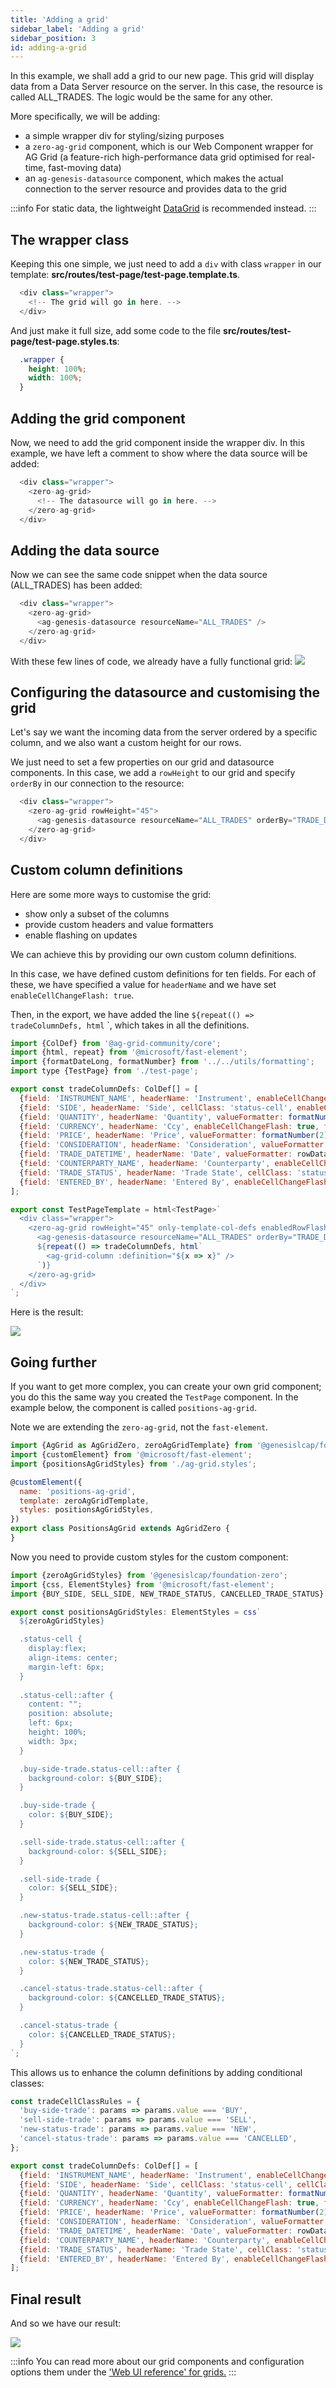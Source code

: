 ```yaml
---
title: 'Adding a grid'
sidebar_label: 'Adding a grid'
sidebar_position: 3
id: adding-a-grid
---
```



In this example, we shall add a grid to our new page. This grid will display data from a Data Server resource on the server. In this case, the resource is called ALL_TRADES. The logic would be the same for any other.

More specifically, we will be adding:

- a simple wrapper div for styling/sizing purposes
- a `zero-ag-grid` component, which is our Web Component wrapper for AG Grid (a feature-rich high-performance data grid optimised for real-time, fast-moving data)
- an `ag-genesis-datasource` component, which makes the actual connection to the server resource and provides data to the grid

 

:::info
For static data, the lightweight [DataGrid](/creating-applications/defining-your-application/user-interface/web-ui-reference/components/grids/data-grid) is recommended instead. 
:::

## The wrapper class

Keeping this one simple, we just need to add a `div` with class `wrapper` in our template:  **src/routes/test-page/test-page.template.ts**.

```javascript
  <div class="wrapper">
    <!-- The grid will go in here. -->
  </div>
```

And just make it full size, add some code to the file **src/routes/test-page/test-page.styles.ts**:

```css
  .wrapper {
    height: 100%;
    width: 100%;
  }
```

## Adding the grid component
Now, we need to add the grid component inside the wrapper div. In this example, we have left a comment to show where the data source will be added:

```javascript
  <div class="wrapper">
    <zero-ag-grid>
      <!-- The datasource will go in here. -->
    </zero-ag-grid>
  </div>
```

## Adding the data source
Now we can see the same code snippet when the data source (ALL_TRADES) has been added:
 

```javascript
  <div class="wrapper">
    <zero-ag-grid>
      <ag-genesis-datasource resourceName="ALL_TRADES" />
    </zero-ag-grid>
  </div>
```

With these few lines of code, we already have a fully functional grid:
![](/img/all-trades-grid-01.png)

## Configuring the datasource and customising the grid  

Let's say we want the incoming data from the server ordered by a specific column, and we also want a custom height for our rows.  

We just need to set a few properties on our grid and datasource components. In this case, we add a `rowHeight` to our grid and specify `orderBy` in our connection to the resource:

```javascript
  <div class="wrapper">
    <zero-ag-grid rowHeight="45">
      <ag-genesis-datasource resourceName="ALL_TRADES" orderBy="TRADE_DATETIME" />
    </zero-ag-grid>
  </div>
```

## Custom column definitions
Here are some more ways to customise the grid:

- show only a subset of the columns 
- provide custom headers and value formatters
- enable flashing on updates

We can achieve this by providing our own custom column definitions.

In this case, we have defined custom definitions for ten fields. For each of these, we have specified  a value for `headerName` and we have set `enableCellChangeFlash: true`.

Then, in the export, we have added the line `${repeat(() => tradeColumnDefs, html` `, which takes in all the definitions.

```javascript
import {ColDef} from '@ag-grid-community/core';
import {html, repeat} from '@microsoft/fast-element';
import {formatDateLong, formatNumber} from '../../utils/formatting';
import type {TestPage} from './test-page';

export const tradeColumnDefs: ColDef[] = [
  {field: 'INSTRUMENT_NAME', headerName: 'Instrument', enableCellChangeFlash: true, flex: 3},
  {field: 'SIDE', headerName: 'Side', cellClass: 'status-cell', enableCellChangeFlash: true, flex: 1},
  {field: 'QUANTITY', headerName: 'Quantity', valueFormatter: formatNumber(0), type: 'rightAligned', enableCellChangeFlash: true, flex: 1},
  {field: 'CURRENCY', headerName: 'Ccy', enableCellChangeFlash: true, flex: 1},
  {field: 'PRICE', headerName: 'Price', valueFormatter: formatNumber(2), type: 'rightAligned', enableCellChangeFlash: true, flex: 2},
  {field: 'CONSIDERATION', headerName: 'Consideration', valueFormatter: formatNumber(2), type: 'rightAligned', enableCellChangeFlash: true, flex: 2},
  {field: 'TRADE_DATETIME', headerName: 'Date', valueFormatter: rowData => formatDateLong(rowData.data.TRADE_DATETIME), sort: 'desc', enableCellChangeFlash: true, flex: 2},
  {field: 'COUNTERPARTY_NAME', headerName: 'Counterparty', enableCellChangeFlash: true, flex: 2},
  {field: 'TRADE_STATUS', headerName: 'Trade State', cellClass: 'status-cell', enableCellChangeFlash: true, flex: 2},
  {field: 'ENTERED_BY', headerName: 'Entered By', enableCellChangeFlash: true, flex: 2},
];

export const TestPageTemplate = html<TestPage>`
  <div class="wrapper">
    <zero-ag-grid rowHeight="45" only-template-col-defs enabledRowFlashing >
      <ag-genesis-datasource resourceName="ALL_TRADES" orderBy="TRADE_DATETIME" />
      ${repeat(() => tradeColumnDefs, html`
        <ag-grid-column :definition="${x => x}" />
      `)}
    </zero-ag-grid>
  </div>
`;
```

Here is the result:

![](/img/all-trades-grid-02.png)


## Going further

If you want to get more complex, you can create your own grid component; you do this the same way you created the `TestPage` component. In the example below, the component is called `positions-ag-grid`. 

Note we are extending the `zero-ag-grid`, not the `fast-element`.


```javascript
import {AgGrid as AgGridZero, zeroAgGridTemplate} from '@genesislcap/foundation-zero';
import {customElement} from '@microsoft/fast-element';
import {positionsAgGridStyles} from './ag-grid.styles';

@customElement({
  name: 'positions-ag-grid',
  template: zeroAgGridTemplate,
  styles: positionsAgGridStyles,
})
export class PositionsAgGrid extends AgGridZero {
}
```

Now you need to provide custom styles for the custom component:

```javascript
import {zeroAgGridStyles} from '@genesislcap/foundation-zero';
import {css, ElementStyles} from '@microsoft/fast-element';
import {BUY_SIDE, SELL_SIDE, NEW_TRADE_STATUS, CANCELLED_TRADE_STATUS} from './colors';

export const positionsAgGridStyles: ElementStyles = css`
  ${zeroAgGridStyles}

  .status-cell {
    display:flex;
    align-items: center;
    margin-left: 6px;
  }
  
  .status-cell::after {
    content: "";
    position: absolute;
    left: 6px;
    height: 100%;
    width: 3px;
  }

  .buy-side-trade.status-cell::after {
    background-color: ${BUY_SIDE};
  }

  .buy-side-trade {
    color: ${BUY_SIDE};
  }

  .sell-side-trade.status-cell::after {
    background-color: ${SELL_SIDE};
  }

  .sell-side-trade {
    color: ${SELL_SIDE};
  }

  .new-status-trade.status-cell::after {
    background-color: ${NEW_TRADE_STATUS};
  }

  .new-status-trade {
    color: ${NEW_TRADE_STATUS};
  }

  .cancel-status-trade.status-cell::after {
    background-color: ${CANCELLED_TRADE_STATUS};
  }

  .cancel-status-trade {
    color: ${CANCELLED_TRADE_STATUS};
  }
`;
```

This allows us to enhance the column definitions by adding conditional classes:

```javascript
const tradeCellClassRules = {
  'buy-side-trade': params => params.value === 'BUY',
  'sell-side-trade': params => params.value === 'SELL',
  'new-status-trade': params => params.value === 'NEW',
  'cancel-status-trade': params => params.value === 'CANCELLED',
};

export const tradeColumnDefs: ColDef[] = [
  {field: 'INSTRUMENT_NAME', headerName: 'Instrument', enableCellChangeFlash: true, flex: 3},
  {field: 'SIDE', headerName: 'Side', cellClass: 'status-cell', cellClassRules: tradeCellClassRules, enableCellChangeFlash: true, flex: 1},
  {field: 'QUANTITY', headerName: 'Quantity', valueFormatter: formatNumber(0), type: 'rightAligned', enableCellChangeFlash: true, flex: 1},
  {field: 'CURRENCY', headerName: 'Ccy', enableCellChangeFlash: true, flex: 1},
  {field: 'PRICE', headerName: 'Price', valueFormatter: formatNumber(2), type: 'rightAligned', enableCellChangeFlash: true, flex: 2},
  {field: 'CONSIDERATION', headerName: 'Consideration', valueFormatter: formatNumber(2), type: 'rightAligned', enableCellChangeFlash: true, flex: 2},
  {field: 'TRADE_DATETIME', headerName: 'Date', valueFormatter: rowData => formatDateLong(rowData.data.TRADE_DATETIME), sort: 'desc', enableCellChangeFlash: true, flex: 2},
  {field: 'COUNTERPARTY_NAME', headerName: 'Counterparty', enableCellChangeFlash: true, flex: 2},
  {field: 'TRADE_STATUS', headerName: 'Trade State', cellClass: 'status-cell', cellClassRules: tradeCellClassRules, enableCellChangeFlash: true, flex: 2},
  {field: 'ENTERED_BY', headerName: 'Entered By', enableCellChangeFlash: true, flex: 2},
];
```

## Final result

And so we have our result:

![](/img/all-trades-grid-03.png)

:::info
You can read more about our grid components and configuration options them under the ['Web UI reference' for grids.](/creating-applications/defining-your-application/user-interface/web-ui-reference/components/grids/ag-grid/ag-grid-intro/)
:::
